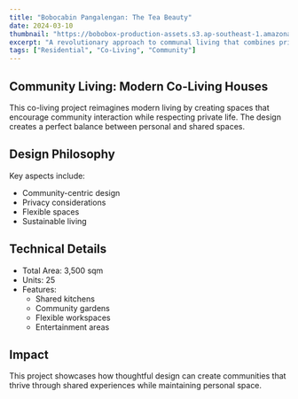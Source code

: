 ```yaml
---
title: "Bobocabin Pangalengan: The Tea Beauty"
date: 2024-03-10
thumbnail: "https://bobobox-production-assets.s3.ap-southeast-1.amazonaws.com/assets/hotels/bobocabin-pangalengan/main-pictures/phpipmnfh"
excerpt: "A revolutionary approach to communal living that combines private spaces with shared amenities, fostering community while maintaining individuality."
tags: ["Residential", "Co-Living", "Community"]
---
```


## Community Living: Modern Co-Living Houses

This co-living project reimagines modern living by creating spaces that encourage community interaction while respecting private life. The design creates a perfect balance between personal and shared spaces.

## Design Philosophy

Key aspects include:
- Community-centric design
- Privacy considerations
- Flexible spaces
- Sustainable living

## Technical Details

- Total Area: 3,500 sqm
- Units: 25
- Features:
  - Shared kitchens
  - Community gardens
  - Flexible workspaces
  - Entertainment areas

## Impact

This project showcases how thoughtful design can create communities that thrive through shared experiences while maintaining personal space.